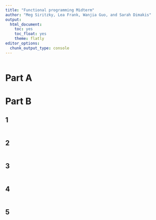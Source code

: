 ```yaml
---
title: "Functional programming Midterm"
author: "Meg Siritzky, Lea Frank, Wanjia Guo, and Sarah Dimakis"
output: 
  html_document: 
    toc: yes
    toc_float: yes
    theme: flatly
editor_options: 
  chunk_output_type: console
---
```


```r

```

# Part A

# Part B

## 1

```r


```

## 2

```r


```

## 3

```r


```

## 4

```r


```

## 5

```r


```
